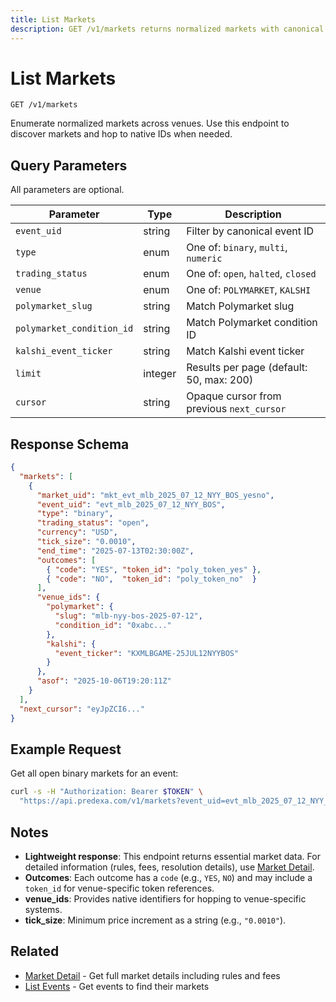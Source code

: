 ```yaml
---
title: List Markets
description: GET /v1/markets returns normalized markets with canonical and venue-native IDs.
---
```


# List Markets

```
GET /v1/markets
```

Enumerate normalized markets across venues. Use this endpoint to discover markets and hop to native IDs when needed.

## Query Parameters

All parameters are optional.

| Parameter | Type | Description |
|-----------|------|-------------|
| `event_uid` | string | Filter by canonical event ID |
| `type` | enum | One of: `binary`, `multi`, `numeric` |
| `trading_status` | enum | One of: `open`, `halted`, `closed` |
| `venue` | enum | One of: `POLYMARKET`, `KALSHI` |
| `polymarket_slug` | string | Match Polymarket slug |
| `polymarket_condition_id` | string | Match Polymarket condition ID |
| `kalshi_event_ticker` | string | Match Kalshi event ticker |
| `limit` | integer | Results per page (default: 50, max: 200) |
| `cursor` | string | Opaque cursor from previous `next_cursor` |

## Response Schema

```json
{
  "markets": [
    {
      "market_uid": "mkt_evt_mlb_2025_07_12_NYY_BOS_yesno",
      "event_uid": "evt_mlb_2025_07_12_NYY_BOS",
      "type": "binary",
      "trading_status": "open",
      "currency": "USD",
      "tick_size": "0.0010",
      "end_time": "2025-07-13T02:30:00Z",
      "outcomes": [
        { "code": "YES", "token_id": "poly_token_yes" },
        { "code": "NO",  "token_id": "poly_token_no"  }
      ],
      "venue_ids": {
        "polymarket": {
          "slug": "mlb-nyy-bos-2025-07-12",
          "condition_id": "0xabc..."
        },
        "kalshi": {
          "event_ticker": "KXMLBGAME-25JUL12NYYBOS"
        }
      },
      "asof": "2025-10-06T19:20:11Z"
    }
  ],
  "next_cursor": "eyJpZCI6..."
}
```

## Example Request

Get all open binary markets for an event:

```bash
curl -s -H "Authorization: Bearer $TOKEN" \
  "https://api.predexa.com/v1/markets?event_uid=evt_mlb_2025_07_12_NYY_BOS&type=binary&trading_status=open"
```

## Notes

- **Lightweight response**: This endpoint returns essential market data. For detailed information (rules, fees, resolution details), use [Market Detail](/pages/discovery/market-detail).
- **Outcomes**: Each outcome has a `code` (e.g., `YES`, `NO`) and may include a `token_id` for venue-specific token references.
- **venue_ids**: Provides native identifiers for hopping to venue-specific systems.
- **tick_size**: Minimum price increment as a string (e.g., `"0.0010"`).

## Related

- [Market Detail](/pages/discovery/market-detail) - Get full market details including rules and fees
- [List Events](/pages/discovery/events) - Get events to find their markets
